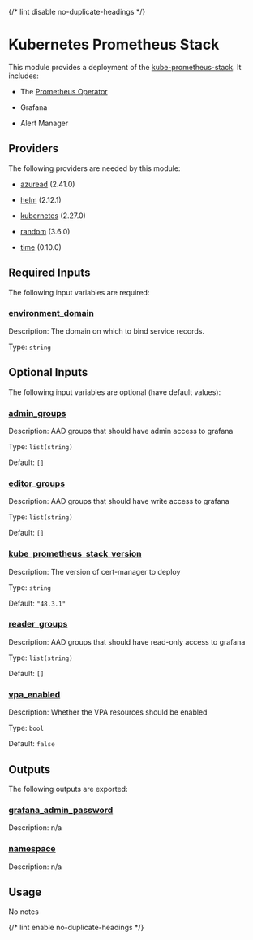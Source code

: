 
{/* lint disable no-duplicate-headings */}

# Kubernetes Prometheus Stack

<ModuleHeader name="kube_prometheus_stack" sourceHref="https://github.com/Panfactum/stack/tree/__PANFACTUM_VERSION_EDGE__/packages/infrastructure/kube_prometheus_stack" status="alpha" type="live" />

This module provides a deployment of the [kube-prometheus-stack](https://github.com/prometheus-community/helm-charts/tree/main/charts/kube-prometheus-stack). It includes:

* The [Prometheus Operator](https://github.com/prometheus-operator/prometheus-operator)

* Grafana

* Alert Manager

## Providers

The following providers are needed by this module:

* [azuread](#requirement_azuread) (2.41.0)

* [helm](https://registry.terraform.io/providers/hashicorp/helm/2.12.1/docs) (2.12.1)

* [kubernetes](https://registry.terraform.io/providers/hashicorp/kubernetes/2.27.0/docs) (2.27.0)

* [random](https://registry.terraform.io/providers/hashicorp/random/3.6.0/docs) (3.6.0)

* [time](https://registry.terraform.io/providers/hashicorp/time/0.10.0/docs) (0.10.0)

## Required Inputs

The following input variables are required:

### <a name="input_environment_domain" /> [environment\_domain](#input_environment_domain)

Description: The domain on which to bind service records.

Type: `string`

## Optional Inputs

The following input variables are optional (have default values):

### <a name="input_admin_groups" /> [admin\_groups](#input_admin_groups)

Description: AAD groups that should have admin access to grafana

Type: `list(string)`

Default: `[]`

### <a name="input_editor_groups" /> [editor\_groups](#input_editor_groups)

Description: AAD groups that should have write access to grafana

Type: `list(string)`

Default: `[]`

### <a name="input_kube_prometheus_stack_version" /> [kube\_prometheus\_stack\_version](#input_kube_prometheus_stack_version)

Description: The version of cert-manager to deploy

Type: `string`

Default: `"48.3.1"`

### <a name="input_reader_groups" /> [reader\_groups](#input_reader_groups)

Description: AAD groups that should have read-only access to grafana

Type: `list(string)`

Default: `[]`

### <a name="input_vpa_enabled" /> [vpa\_enabled](#input_vpa_enabled)

Description: Whether the VPA resources should be enabled

Type: `bool`

Default: `false`

## Outputs

The following outputs are exported:

### <a name="output_grafana_admin_password" /> [grafana\_admin\_password](#output_grafana_admin_password)

Description: n/a

### <a name="output_namespace" /> [namespace](#output_namespace)

Description: n/a

## Usage

No notes

{/* lint enable no-duplicate-headings */}
